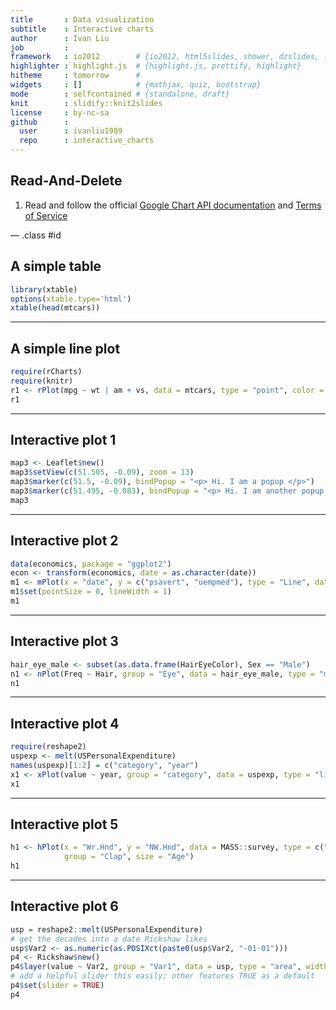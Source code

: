 ```yaml
---
title       : Data visualization
subtitle    : Interactive charts
author      : Ivan Liu
job         : 
framework   : io2012        # {io2012, html5slides, shower, dzslides, ...}
highlighter : highlight.js  # {highlight.js, prettify, highlight}
hitheme     : tomorrow      # 
widgets     : []            # {mathjax, quiz, bootstrap}
mode        : selfcontained # {standalone, draft}
knit        : slidify::knit2slides
license     : by-nc-sa
github      :
  user      : ivanliu1989
  repo      : interactive_charts
---
```


## Read-And-Delete

1. Read and follow the official [Google Chart API documentation](https://developers.google.com/chart/) and [Terms of Service](https://developers.google.com/readme/terms)


--- .class #id 

## A simple table

```r
library(xtable)
options(xtable.type='html')
xtable(head(mtcars))
```

---

## A simple line plot

```r
require(rCharts)
require(knitr)
r1 <- rPlot(mpg ~ wt | am + vs, data = mtcars, type = "point", color = "gear")
r1
```

---

## Interactive plot 1

```r
map3 <- Leaflet$new()
map3$setView(c(51.505, -0.09), zoom = 13)
map3$marker(c(51.5, -0.09), bindPopup = "<p> Hi. I am a popup </p>")
map3$marker(c(51.495, -0.083), bindPopup = "<p> Hi. I am another popup </p>")
map3
```

---

## Interactive plot 2
```r
data(economics, package = "ggplot2")
econ <- transform(economics, date = as.character(date))
m1 <- mPlot(x = "date", y = c("psavert", "uempmed"), type = "Line", data = econ)
m1$set(pointSize = 0, lineWidth = 1)
m1
```

---

## Interactive plot 3
```r
hair_eye_male <- subset(as.data.frame(HairEyeColor), Sex == "Male")
n1 <- nPlot(Freq ~ Hair, group = "Eye", data = hair_eye_male, type = "multiBarChart")
n1
```

---

## Interactive plot 4
```r
require(reshape2)
uspexp <- melt(USPersonalExpenditure)
names(uspexp)[1:2] = c("category", "year")
x1 <- xPlot(value ~ year, group = "category", data = uspexp, type = "line-dotted")
x1
```

---

## Interactive plot 5
```r
h1 <- hPlot(x = "Wr.Hnd", y = "NW.Hnd", data = MASS::survey, type = c("line", "bubble", "scatter"),
            group = "Clap", size = "Age")
h1
```

---

## Interactive plot 6
```r
usp = reshape2::melt(USPersonalExpenditure)
# get the decades into a date Rickshaw likes
usp$Var2 <- as.numeric(as.POSIXct(paste0(usp$Var2, "-01-01")))
p4 <- Rickshaw$new()
p4$layer(value ~ Var2, group = "Var1", data = usp, type = "area", width = 560)
# add a helpful slider this easily; other features TRUE as a default
p4$set(slider = TRUE)
p4
```